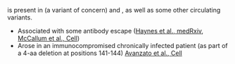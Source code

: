 

<Mut name="S:Y144-"/> is present in <VarOrLin name="20I (Alpha, V1)"/> (a variant of concern) and <VarOrLin name="21D (Eta)"/>, as well as some other circulating variants.

- Associated with some antibody escape ([Haynes et al., medRxiv](https://www.medrxiv.org/content/10.1101/2021.01.06.20248960v1), [McCallum et al., Cell](https://www.sciencedirect.com/science/article/pii/S0092867421003561))
- Arose in an immunocompromised chronically infected patient (as part of a 4-aa deletion at positions 141-144) [Avanzato et al., Cell](https://www.ncbi.nlm.nih.gov/pmc/articles/PMC7640888/)
